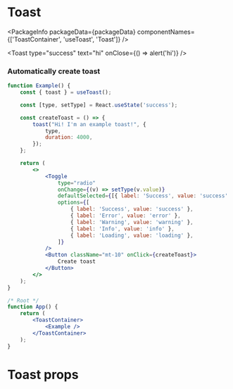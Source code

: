 
# Toast

<PackageInfo
    packageData={packageData}
    componentNames={['ToastContainer', 'useToast', 'Toast']}
/>

<Toast type="success" text="hi" onClose={() => alert('hi')} />
<Toast type="error" text="hi" />
<Toast type="warning" text="hi" canClose={false} />
<Toast type="info" text="hi" />
<Toast type="loading" text="hi" />

### Automatically create toast

```jsx example
function Example() {
    const { toast } = useToast();

    const [type, setType] = React.useState('success');

    const createToast = () => {
        toast("Hi! I'm an example toast!", {
            type,
            duration: 4000,
        });
    };

    return (
        <>
            <Toggle
                type="radio"
                onChange={(v) => setType(v.value)}
                defaultSelected={[{ label: 'Success', value: 'success' }]}
                options={[
                    { label: 'Success', value: 'success' },
                    { label: 'Error', value: 'error' },
                    { label: 'Warning', value: 'warning' },
                    { label: 'Info', value: 'info' },
                    { label: 'Loading', value: 'loading' },
                ]}
            />
            <Button className="mt-10" onClick={createToast}>
                Create toast
            </Button>
        </>
    );
}

/* Root */
function App() {
    return (
        <ToastContainer>
            <Example />
        </ToastContainer>
    );
}
```

# Toast props

```props packages/toast/src/toast.tsx

```
